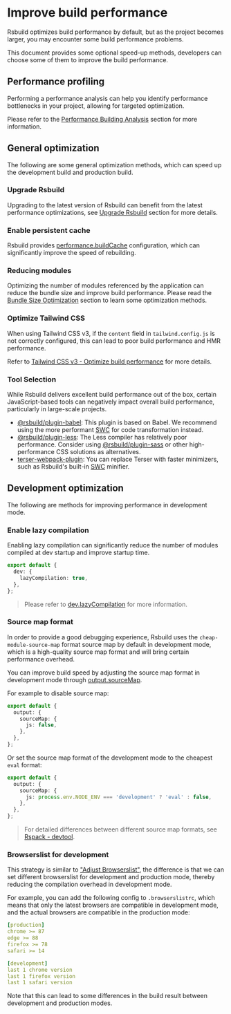 # Improve build performance

Rsbuild optimizes build performance by default, but as the project becomes larger, you may encounter some build performance problems.

This document provides some optional speed-up methods, developers can choose some of them to improve the build performance.

## Performance profiling

Performing a performance analysis can help you identify performance bottlenecks in your project, allowing for targeted optimization.

Please refer to the [Performance Building Analysis](/guide/debug/build-profiling) section for more information.

## General optimization

The following are some general optimization methods, which can speed up the development build and production build.

### Upgrade Rsbuild

Upgrading to the latest version of Rsbuild can benefit from the latest performance optimizations, see [Upgrade Rsbuild](/guide/basic/upgrade-rsbuild) section for more details.

### Enable persistent cache

Rsbuild provides [performance.buildCache](/config/performance/build-cache) configuration, which can significantly improve the speed of rebuilding.

### Reducing modules

Optimizing the number of modules referenced by the application can reduce the bundle size and improve build performance. Please read the [Bundle Size Optimization](/guide/optimization/optimize-bundle) section to learn some optimization methods.

### Optimize Tailwind CSS

When using Tailwind CSS v3, if the `content` field in `tailwind.config.js` is not correctly configured, this can lead to poor build performance and HMR performance.

Refer to [Tailwind CSS v3 - Optimize build performance](/guide/styling/tailwindcss-v3#optimize-build-performance) for more details.

### Tool Selection

While Rsbuild delivers excellent build performance out of the box, certain JavaScript-based tools can negatively impact overall build performance, particularly in large-scale projects.

- [@rsbuild/plugin-babel](/plugins/list/plugin-babel): This plugin is based on Babel. We recommend using the more performant [SWC](/guide/configuration/swc) for code transformation instead.
- [@rsbuild/plugin-less](/plugins/list/plugin-less): The Less compiler has relatively poor performance. Consider using [@rsbuild/plugin-sass](/plugins/list/plugin-sass) or other high-performance CSS solutions as alternatives.
- [terser-webpack-plugin](https://www.npmjs.com/package/terser-webpack-plugin): You can replace Terser with faster minimizers, such as Rsbuild's built-in [SWC](/guide/configuration/swc) minifier.

## Development optimization

The following are methods for improving performance in development mode.

### Enable lazy compilation

Enabling lazy compilation can significantly reduce the number of modules compiled at dev startup and improve startup time.

```ts title="rsbuild.config.ts"
export default {
  dev: {
    lazyCompilation: true,
  },
};
```

> Please refer to [dev.lazyCompilation](/config/dev/lazy-compilation) for more information.

### Source map format

In order to provide a good debugging experience, Rsbuild uses the `cheap-module-source-map` format source map by default in development mode, which is a high-quality source map format and will bring certain performance overhead.

You can improve build speed by adjusting the source map format in development mode through [output.sourceMap](/config/output/source-map).

For example to disable source map:

```ts title="rsbuild.config.ts"
export default {
  output: {
    sourceMap: {
      js: false,
    },
  },
};
```

Or set the source map format of the development mode to the cheapest `eval` format:

```ts title="rsbuild.config.ts"
export default {
  output: {
    sourceMap: {
      js: process.env.NODE_ENV === 'development' ? 'eval' : false,
    },
  },
};
```

> For detailed differences between different source map formats, see [Rspack - devtool](https://rspack.rs/config/devtool).

### Browserslist for development

This strategy is similar to ["Adjust Browserslist"](/guide/optimization/optimize-bundle#adjust-browserslist), the difference is that we can set different browserslist for development and production mode, thereby reducing the compilation overhead in development mode.

For example, you can add the following config to `.browserslistrc`, which means that only the latest browsers are compatible in development mode, and the actual browsers are compatible in the production mode:

```yaml title=".browserslistrc"
[production]
chrome >= 87
edge >= 88
firefox >= 78
safari >= 14

[development]
last 1 chrome version
last 1 firefox version
last 1 safari version
```

Note that this can lead to some differences in the build result between development and production modes.
